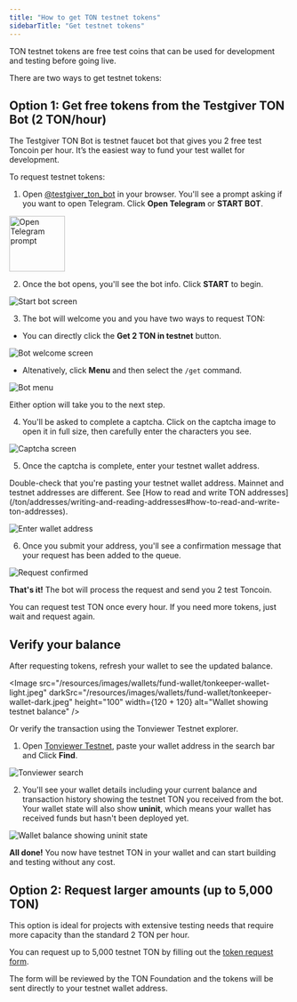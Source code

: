 ```yaml
---
title: "How to get TON testnet tokens"
sidebarTitle: "Get testnet tokens"
---
```



TON testnet tokens are free test coins that can be used for development and testing before going live.

There are two ways to get testnet tokens:

## Option 1: Get free tokens from the Testgiver TON Bot (2 TON/hour)

The Testgiver TON Bot is testnet faucet bot that gives you 2 free test Toncoin per hour. It’s the easiest way to fund your test wallet for development.

To request testnet tokens:

1. Open [@testgiver\_ton\_bot](https://t.me/testgiver_ton_bot) in your browser. You'll see a prompt asking if you want to open Telegram. Click **Open Telegram** or **START BOT**.

<Image
  src="/resources/images/wallets/fund-wallet/open-telegram-light.png"
  darkSrc="/resources/images/wallets/fund-wallet/open-telegram-dark.png"
  height="100"
  alt="Open Telegram prompt"
/>

2. Once the bot opens, you'll see the bot info. Click **START** to begin.

<Image
  src="/resources/images/wallets/fund-wallet/start-bot-light.png"
  darkSrc="/resources/images/wallets/fund-wallet/start-bot-dark.png"
  alt="Start bot screen"
/>

3. The bot will welcome you and you have two ways to request TON:

- You can directly click the **Get 2 TON in testnet** button.

<Image
  src="/resources/images/wallets/fund-wallet/bot-welcome-light.png"
  darkSrc="/resources/images/wallets/fund-wallet/bot-welcome-dark.png"
  alt="Bot welcome screen"
/>

- Altenatively, click **Menu** and then select the `/get` command.

<Image
  src="/resources/images/wallets/fund-wallet/menu-light.png"
  darkSrc="/resources/images/wallets/fund-wallet/menu-dark.png"
  alt="Bot menu"
/>

Either option will take you to the next step.

4. You'll be asked to complete a captcha. Click on the captcha image to open it in full size, then carefully enter the characters you see.

<Image
  src="/resources/images/wallets/fund-wallet/captcha-light.png"
  darkSrc="/resources/images/wallets/fund-wallet/captcha-dark.png"
  alt="Captcha screen"
/>

5. Once the captcha is complete, enter your testnet wallet address.

<Aside
  type="caution"
>
  Double-check that you're pasting your testnet wallet address. Mainnet and testnet addresses are different. See [How to read and write TON addresses](/ton/addresses/writing-and-reading-addresses#how-to-read-and-write-ton-addresses).
</Aside>

<Image
  src="/resources/images/wallets/fund-wallet/enter-address-light.png"
  darkSrc="/resources/images/wallets/fund-wallet/enter-address-dark.png"
  alt="Enter wallet address"
/>

6. Once you submit your address, you'll see a confirmation message that your request has been added to the queue.

<Image
  src="/resources/images/wallets/fund-wallet/request-confirmed-light.png"
  darkSrc="/resources/images/wallets/fund-wallet/request-confirmed-dark.png"
  alt="Request confirmed"
/>

**That's it!** The bot will process the request and send you 2 test Toncoin.

<Aside type="note">You can request test TON once every hour. If you need more tokens, just wait and request again.</Aside>

## Verify your balance

After requesting tokens, refresh your wallet to see the updated balance.

<Image
  src="/resources/images/wallets/fund-wallet/tonkeeper-wallet-light.jpeg"
  darkSrc="/resources/images/wallets/fund-wallet/tonkeeper-wallet-dark.jpeg"
  height="100"
  width={120 + 120}
  alt="Wallet showing testnet balance"
/>

Or verify the transaction using the Tonviewer Testnet explorer.

1. Open [Tonviewer Testnet](https://testnet.tonviewer.com/), paste your wallet address in the search bar and Click **Find**.

<Image
  src="/resources/images/wallets/fund-wallet/tonviewer-light.png"
  darkSrc="/resources/images/wallets/fund-wallet/tonviewer-dark.png"
  alt="Tonviewer search"
/>

2. You'll see your wallet details including your current balance and transaction history showing the testnet TON you received from the bot. Your wallet state will also show **uninit**, which means your wallet has received funds but hasn't been deployed yet.

<Image
  src="/resources/images/wallets/fund-wallet/account-uninit-light.png"
  darkSrc="/resources/images/wallets/fund-wallet/account-uninit-dark.png"
  alt="Wallet balance showing uninit state"
/>

**All done!** You now have testnet TON in your wallet and can start building and testing without any cost.

## Option 2: Request larger amounts (up to 5,000 TON)

This option is ideal for projects with extensive testing needs that require more capacity than the standard 2 TON per hour.

You can request up to 5,000 testnet TON by filling out the [token request form](https://builders.ton.org/profile/projects/new?applicationSlug=testnet-form).

The form will be reviewed by the TON Foundation and the tokens will be sent directly to your testnet wallet address.
